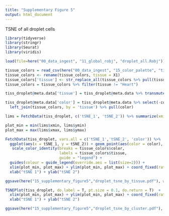 ```yaml
---
title: "Supplementary Figure 5"
output: html_document
---
```


TSNE of all droplet cells

```r
library(tidyverse)
library(stringr)
library(Seurat)
library(viridis)
```

```r
load(file=here("00_data_ingest", "11_global_robj", "droplet_all.Robj"))
```

```r
tissue_colors = read_csv(here("00_data_ingest", "15_color_palette", "tissue_colors.csv"))
tissue_colors <- rename(tissue_colors, tissue = X1)
tissue_colors['tissue'] <- str_replace_all(tissue_colors %>% pull(tissue), "_", " ")
tissue_colors = tissue_colors %>% filter(tissue != "Heart")

tiss_droplet@meta.data['tissue'] = tiss_droplet@meta.data %>% transmute(tissue = str_replace_all(tissue, "_", " ")) %>% pull(tissue)

tiss_droplet@meta.data['color'] = tiss_droplet@meta.data %>% select(-color) %>% 
  left_join(tissue_colors, by = 'tissue') %>% pull(color)
```

```r
lims = FetchData(tiss_droplet, c('tSNE_1', 'tSNE_2')) %>% summarize(xmin = min(tSNE_1), xmax = max(tSNE_1), ymin = min(tSNE_2), ymax = max(tSNE_2))

plot_min = min(lims$xmin, lims$ymin)
plot_max = max(lims$xmax, lims$ymax)

FetchData(tiss_droplet, vars.all = c('tSNE_1','tSNE_2', 'color')) %>% 
  ggplot(aes(x = tSNE_1, y = tSNE_2)) + geom_point(aes(color = color), size=0.1)  +  
   scale_color_identity(breaks = tissue_colors$color, 
                        labels = tissue_colors$tissue, 
                        guide = "legend") + 
  guides(colour = guide_legend(override.aes = list(size=2))) +
  xlim(plot_min, plot_max) + ylim(plot_min, plot_max) + coord_fixed(ratio = 1) +
  xlab("tSNE 1") + ylab("tSNE 2")

ggsave(here("15_supplementary_figure5","droplet_tsne_by_tissue.pdf"), width = 14, height = 7, units = "in")

TSNEPlot(tiss_droplet, do.label = T, pt.size = 0.1, do.return = T)  +
  xlim(plot_min, plot_max) + ylim(plot_min, plot_max) + coord_fixed(ratio = 1) +
  xlab("tSNE 1") + ylab("tSNE 2")

ggsave(here("15_supplementary_figure5","droplet_tsne_by_cluster.pdf"), width = 14, height = 7, units = "in")
```